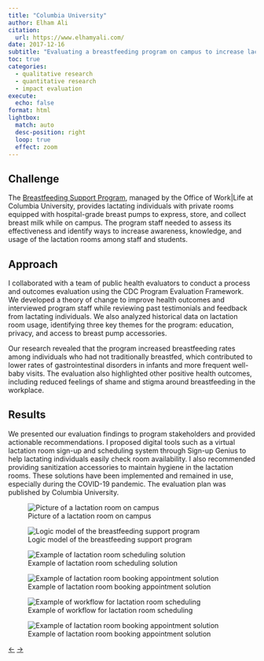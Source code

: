 ```yaml
---
title: "Columbia University"
author: Elham Ali
citation:
  url: https://www.elhamyali.com/
date: 2017-12-16
subtitle: "Evaluating a breastfeeding program on campus to increase lactating room usage among lactating people."
toc: true
categories: 
  - qualitative research
  - quantitative research
  - impact evaluation
execute: 
  echo: false
format: html
lightbox: 
  match: auto
  desc-position: right
  loop: true
  effect: zoom
---
```


## Challenge

The [Breastfeeding Support Program](https://worklife.columbia.edu/content/breastfeeding-support-program#:~:text=The%20Breastfeeding%20Support%20Program%20is,while%20meeting%20their%20children's%20needs.), managed by the Office of Work\|Life at Columbia University, provides lactating individuals with private rooms equipped with hospital-grade breast pumps to express, store, and collect breast milk while on campus. The program staff needed to assess its effectiveness and identify ways to increase awareness, knowledge, and usage of the lactation rooms among staff and students.

## Approach

I collaborated with a team of public health evaluators to conduct a process and outcomes evaluation using the CDC Program Evaluation Framework. We developed a theory of change to improve health outcomes and interviewed program staff while reviewing past testimonials and feedback from lactating individuals. We also analyzed historical data on lactation room usage, identifying three key themes for the program: education, privacy, and access to breast pump accessories.

Our research revealed that the program increased breastfeeding rates among individuals who had not traditionally breastfed, which contributed to lower rates of gastrointestinal disorders in infants and more frequent well-baby visits. The evaluation also highlighted other positive health outcomes, including reduced feelings of shame and stigma around breastfeeding in the workplace.

## Results

We presented our evaluation findings to program stakeholders and provided actionable recommendations. I proposed digital tools such as a virtual lactation room sign-up and scheduling system through Sign-up Genius to help lactating individuals easily check room availability. I also recommended providing sanitization accessories to maintain hygiene in the lactation rooms. These solutions have been implemented and remained in use, especially during the COVID-19 pandemic. The evaluation plan was published by Columbia University.

::: {layout-ncol="2"}
![Picture of a lactation room on campus](3-columbia.webp){group="gallery"}

![Logic model of the breastfeeding support program](4-columbia.webp){group="gallery"}

![Example of lactation room scheduling solution](1-columbia.webp){group="gallery"}

![Example of lactation room booking appointment solution](2-columbia.webp){group="gallery"}

![Example of workflow for lactation room scheduling](5-columbia.webp){group="gallery"}

![Example of lactation room booking appointment solution](6-columbia.webp){group="gallery"}
:::

<!-- Navigation Arrows -->

::: article-navigation
<a href="/featured-work/food-planet/index.qmd" class="nav-arrow left-arrow">←</a> <!-- Left arrow for previous --> <a href="/featured-work/healthcare-ready/index.qmd" class="nav-arrow right-arrow">→</a> <!-- Right arrow for next -->
:::
